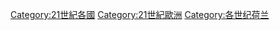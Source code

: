 [[Category:21世紀各國|Category:21世紀各國]]
[[Category:21世紀歐洲|Category:21世紀歐洲]]
[[Category:各世纪荷兰|Category:各世纪荷兰]]